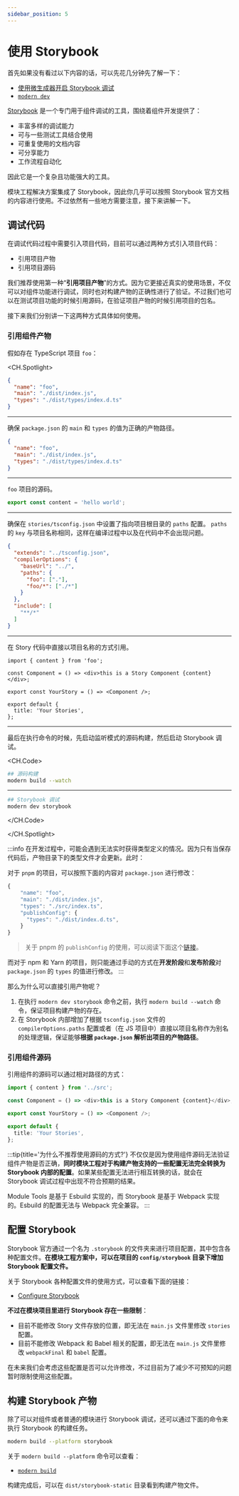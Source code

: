 ```yaml
---
sidebar_position: 5
---
```


# 使用 Storybook

首先如果没有看过以下内容的话，可以先花几分钟先了解一下：

- [使用微生成器开启 Storybook 调试](/guide/basic/use-micro-generator#storybook-调试)
- [`modern dev`](/guide/basic/command-preview#modern-dev)

[Storybook](https://storybook.js.org/) 是一个专门用于组件调试的工具，围绕着组件开发提供了：

- 丰富多样的调试能力
- 可与一些测试工具结合使用
- 可重复使用的文档内容
- 可分享能力
- 工作流程自动化

因此它是一个复杂且功能强大的工具。

模块工程解决方案集成了 Storybook，因此你几乎可以按照 Storybook 官方文档的内容进行使用。不过依然有一些地方需要注意，接下来讲解一下。

## 调试代码

在调试代码过程中需要引入项目代码，目前可以通过两种方式引入项目代码：

- 引用项目产物
- 引用项目源码

我们推荐使用第一种“**引用项目产物**”的方式。因为它更接近真实的使用场景，不仅可以对组件功能进行调试，同时也对构建产物的正确性进行了验证。不过我们也可以在测试项目功能的时候引用源码，在验证项目产物的时候引用项目的包名。

接下来我们分别讲一下这两种方式具体如何使用。

### 引用组件产物

假如存在 TypeScript 项目 `foo`：

<CH.Spotlight>

```json package.json
{
  "name": "foo",
  "main": "./dist/index.js",
  "types": "./dist/types/index.d.ts"
}
```

---

确保 `package.json` 的 `main` 和 `types`
的值为正确的产物路径。

```json package.json
{
  "name": "foo",
  "main": "./dist/index.js",
  "types": "./dist/types/index.d.ts"
}
```

---

`foo` 项目的源码。

```typescript src/index.ts
export const content = 'hello world';
```

---

确保在 `stories/tsconfig.json` 中设置了指向项目根目录的 `paths` 配置。
`paths` 的 `key` 与项目名称相同，这样在编译过程中以及在代码中不会出现问题。

```json stories/tsconfig.json focus=5:7
{
  "extends": "../tsconfig.json",
  "compilerOptions": {
    "baseUrl": "../",
    "paths": {
      "foo": ["."],
      "foo/*": ["./*"]
    }
  },
  "include": [
    "**/*"
  ]
}
```

---

在 Story 代码中直接以项目名称的方式引用。

```tsx stories/index.stories.tsx focus=1:1
import { content } from 'foo';

const Component = () => <div>this is a Story Component {content}</div>;

export const YourStory = () => <Component />;

export default {
  title: 'Your Stories',
};
```

---

最后在执行命令的时候，先启动监听模式的源码构建，然后启动 Storybook 调试。

<CH.Code>

``` bash terminal-1
## 源码构建
modern build --watch
```

---

``` bash terminal-2
## Storybook 调试
modern dev storybook
```

</CH.Code>

</CH.Spotlight>

:::info
在开发过程中，可能会遇到无法实时获得类型定义的情况。因为只有当保存代码后，产物目录下的类型文件才会更新。此时：

对于 `pnpm` 的项目，可以按照下面的内容对 `package.json` 进行修改：

```ts focus=4:7
{
    "name": "foo",
    "main": "./dist/index.js",
    "types": "./src/index.ts",
    "publishConfig": {
      "types": "./dist/index.d.ts",
    }
}
```

> 关于 pnpm 的 `publishConfig` 的使用，可以阅读下面这个[链接](https://pnpm.io/package_json#publishconfig)。

而对于 npm 和 Yarn 的项目，则只能通过手动的方式在**开发阶段**和**发布阶段**对 `package.json` 的 `types` 的值进行修改。
:::

那么为什么可以直接引用产物呢？

1. 在执行 `modern dev storybook` 命令之前，执行 `modern build --watch` 命令，保证项目构建产物的存在。
2. 在 Storybook 内部增加了根据 `tsconfig.json` 文件的 `compilerOptions.paths` 配置或者（在 JS 项目中）直接以项目名称作为别名的处理逻辑，保证能够**根据 `package.json` 解析出项目的产物路径**。

### 引用组件源码

引用组件的源码可以通过相对路径的方式：

```ts ./stories/index.tsx
import { content } from '../src';

const Component = () => <div>this is a Story Component {content}</div>;

export const YourStory = () => <Component />;

export default {
  title: 'Your Stories',
};
```


:::tip{title='为什么不推荐使用源码的方式?'}
不仅仅是因为使用组件源码无法验证组件产物是否正确，**同时模块工程对于构建产物支持的一些配置无法完全转换为 Storybook
内部的配置**。如果某些配置无法进行相互转换的话，就会在 Storybook 调试过程中出现不符合预期的结果。

Module Tools 是基于 Esbuild 实现的，而 Storybook 是基于 Webpack 实现的。Esbuild 的配置无法与 Webpack 完全兼容。
:::

## 配置 Storybook

Storybook 官方通过一个名为 `.storybook` 的文件夹来进行项目配置，其中包含各种配置文件。**在模块工程方案中，可以在项目的 `config/storybook` 目录下增加 Storybook 配置文件。**

关于 Storybook 各种配置文件的使用方式，可以查看下面的链接：

- [Configure Storybook](https://storybook.js.org/docs/react/configure/overview)

**不过在模块项目里进行 Storybook 存在一些限制**：

- 目前不能修改 Story 文件存放的位置，即无法在 `main.js` 文件里修改 `stories` 配置。
- 目前不能修改 Webpack 和 Babel 相关的配置，即无法在 `main.js` 文件里修改 `webpackFinal` 和 `babel` 配置。

在未来我们会考虑这些配置是否可以允许修改，不过目前为了减少不可预知的问题暂时限制使用这些配置。


## 构建 Storybook 产物

除了可以对组件或者普通的模块进行 Storybook 调试，还可以通过下面的命令来执行 Storybook 的构建任务。

```bash
modern build --platform storybook
```

关于 `modern build --platform` 命令可以查看：

- [`modern build`](/guide/basic/command-preview#modern-build)

构建完成后，可以在 `dist/storybook-static` 目录看到构建产物文件。
